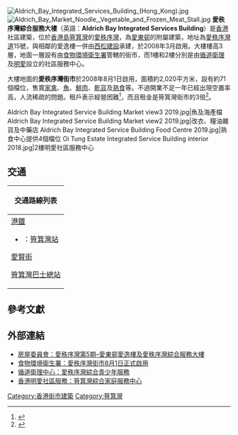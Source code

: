 [[File:Aldrich_Bay_Integrated_Services_Building_(Hong_Kong).jpg|thumb]]
[[File:Aldrich_Bay_Market_Noodle,_Vegetable_and_Frozen_Meat_Stall.jpg|thumb]]
'''愛秩序灣綜合服務大樓'''（英語：'''Aldrich Bay Integrated Services Building'''）是[[香港|香港]]社區建築，位於[[香港島|香港島]][[筲箕灣|筲箕灣]]的[[愛秩序灣|愛秩序灣]]，為[[愛東邨|愛東邨]]的附屬建築，地址為[[愛秩序灣道|愛秩序灣道]]15號，與相鄰的愛逸樓一併由[[西松建設|西松建設]]承建，於2008年3月啟用。大樓樓高3層，地面一層設有由[[食物環境衛生署|食物環境衛生署]]管轄的街市，而1樓和2樓分別是由[[循道衛理|循道衛理]]及[[明愛|明愛]]設立的社區服務中心。

大樓地面的'''愛秩序灣街市'''於2008年8月1日啟用，面積約2,020平方米，設有約71個檔位，售賣[[家禽|家禽]]、[[魚|魚]]、[[鮮肉|鮮肉]]、[[乾貨|乾貨]]及[[熟食|熟食]]等。不過開業不足一年已經出現空置率高，人流稀疏的問題。租戶表示經營困難<ref>{{cite news |title=六街市准美容中醫業進駐 |url=http://orientaldaily.on.cc/cnt/news/20090516/00176_039.html |accessdate=2019-11-06 |work=東方日報 |date=2009-05-16 |archive-date=2011-08-31 |archive-url=https://web.archive.org/web/20110831140608/http://orientaldaily.on.cc/cnt/news/20090516/00176_039.html |dead-url=no }}</ref>，而且租金是筲箕灣街市的3倍<ref>{{cite news |title=政府叫停發展街市「焗」領展坐大 |url=https://tvb4life.pixnet.net/blog/post/224333774-%E5%A3%B9%E8%99%9F%E9%A0%AD%E6%A2%9D-%E6%94%BF%E5%BA%9C%E5%8F%AB%E5%81%9C%E7%99%BC%E5%B1%95%E8%A1%97%E5%B8%82%E3%80%8C%E7%84%97%E3%80%8D%E9%A0%98%E5%B1%95%E5%9D%90%E5%A4%A7 |accessdate=2019-11-06 |work=壹週刊 |date=2017-12-20 |archive-date=2019-11-06 |archive-url=https://web.archive.org/web/20191106160950/https://tvb4life.pixnet.net/blog/post/224333774-%25E5%25A3%25B9%25E8%2599%259F%25E9%25A0%25AD%25E6%25A2%259D-%25E6%2594%25BF%25E5%25BA%259C%25E5%258F%25AB%25E5%2581%259C%25E7%2599%25BC%25E5%25B1%2595%25E8%25A1%2597%25E5%25B8%2582%25E3%2580%258C%25E7%2584%2597%25E3%2580%258D%25E9%25A0%2598%25E5%25B1%2595%25E5%259D%2590%25E5%25A4%25A7 |dead-url=no }}</ref>。

<gallery>
Aldrich Bay Integrated Service Building Market view3 2019.jpg|魚及海產檔
Aldrich Bay Integrated Service Building Market view2 2019.jpg|改衣、糧油雜貨及中藥店
Aldrich Bay Integrated Service Building Food Centre 2019.jpg|熟食中心提供4個檔位
Oi Tung Estate Integrated Service Building interior 2018.jpg|2樓明愛社區服務中心
</gallery>

==交通==
{| class="mw-collapsible mw-collapsed wikitable" style="background:white; margin: 0 auto; width: auto;" 
! 交通路線列表
|-
|
;[[港鐵|港鐵]]
*{{港鐵路線標誌|ISL}}：[[筲箕灣站|筲箕灣站]]
;[[愛賢街|愛賢街]]
{{港島巴士簡單列表|2|2X|720|720A}}
{{過海隧道巴士簡單列表|102|102P|N122}}
{{港島專線小巴簡單列表|66|66A}}
;[[筲箕灣巴士總站|筲箕灣巴士總站]]
{{港島巴士簡單列表|2|2X|9|18X|19P|77|85A|99|720|720A|720X}}
{{過海隧道巴士簡單列表|102|102P|110|606X|608|613|N122}}
|}

==參考文獻==
{{reflist}}

==外部連結==
*[http://www.housingauthority.gov.hk/hdw/content/static/file/b5/aboutus/events/qualityhousing/awards/construct_award2008/c_AldrichBay_Phase5.pdf 房屋委員會：愛秩序灣第5期–愛東邨愛逸樓及愛秩序灣綜合服務大樓]
*[https://web.archive.org/web/20100106075852/http://www.fehd.gov.hk/tc_chi/pleasant_environment/tidy_market/aldrich_bay/aldrich_bay_market_auction.html 食物環境衛生署：愛秩序灣街市8月1日正式啟用]
*[http://www.methodist-centre.com/icysc/ 循道衛理中心：愛秩序灣綜合青少年服務] {{Wayback|url=http://www.methodist-centre.com/icysc/ |date=20111103040712 }}
*[http://family.caritas.org.hk/ser/family_shaukiwan.html 香港明愛社區服務：筲箕灣綜合家庭服務中心] {{Wayback|url=http://family.caritas.org.hk/ser/family_shaukiwan.html |date=20111106220143 }}

{{香港市政大廈}}

[[Category:香港街市建築|Category:香港街市建築]]
[[Category:筲箕灣|Category:筲箕灣]]